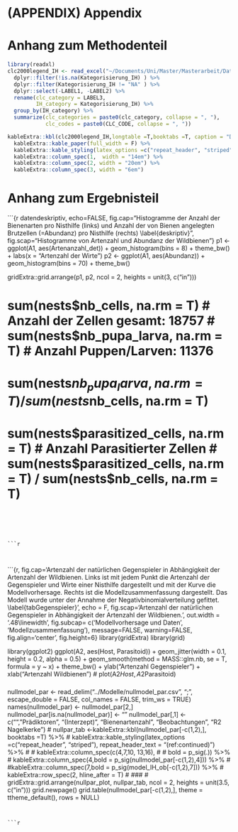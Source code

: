 
# (APPENDIX) Appendix {-}

# Anhang zum Methodenteil {#app1}

```r
library(readxl)
clc2000legend_IH <- read_excel("~/Documents/Uni/Master/Masterarbeit/Daten/clc2000legend_IH.xls") %>% 
  dplyr::filter(!is.na(Kategorisierung_IH) ) %>% 
  dplyr::filter(Kategorisierung_IH != "NA" ) %>% 
  dplyr::select(-LABEL1, -LABEL2) %>% 
  rename(clc_category = LABEL3,
         IH_category = Kategorisierung_IH) %>% 
  group_by(IH_category) %>% 
  summarize(clc_categories = paste0(clc_category, collapse = ", "),
            clc_codes = paste0(CLC_CODE, collapse = ", "))

kableExtra::kbl(clc2000legend_IH,longtable =T,booktabs =T, caption = "Die in dieser Arbeit verwendeten Landnutzungskategorien (spalte IH\\_category) sind eine Zusammenfassung der Landnutzungklassen der CLC-Daten des Copernicus-Programmes (Kageogrien des clc-Datensatzes in der Spalte clc\\_categories, sowie deren Kodierung in der Spalte clc\\_codes.  \\label{clc_cat} ", caption.short = "Landnutzungskategorien") %>% 
  kableExtra::kable_paper(full_width = F) %>%
  kableExtra::kable_styling(latex_options =c("repeat_header", "striped", "hold_position", "scale_down"),  repeat_header_text = "(ref:continued)") %>% 
  kableExtra::column_spec(1,  width = "14em") %>%
  kableExtra::column_spec(2, width = "20em") %>%
  kableExtra::column_spec(3, width = "6em")
```


# Anhang zum Ergebnisteil {#app2}

```{r datendeskriptiv, echo=FALSE, fig.cap="Histogramme der Anzahl der Bienenarten pro Nisthilfe (links) und Anzahl der von Bienen angelegten Brutzellen (=Abundanz) pro Nisthilfe (rechts) \\label{deskriptiv}", fig.scap="Histogramme von Artenzahl und Abundanz der Wildbienen"}
p1 <- ggplot(A1, aes(Artenanzahl_det)) + geom_histogram(bins = 8) +
  theme_bw() + labs(x = "Artenzahl der Wirte")
p2 <- ggplot(A1, aes(Abundanz)) + geom_histogram(bins = 70) + theme_bw() 

gridExtra::grid.arrange(p1, p2, ncol = 2, heights = unit(3, c("in")))

# sum(nests$nb_cells, na.rm = T) # Anzahl der Zellen gesamt: 18757
# sum(nests$nb_pupa_larva, na.rm = T) # Anzahl Puppen/Larven: 11376
# sum(nests$nb_pupa_larva, na.rm = T) / sum(nests$nb_cells, na.rm = T)
# sum(nests$parasitized_cells, na.rm = T) # Anzahl Parasitierter Zellen
# sum(nests$parasitized_cells, na.rm = T) / sum(nests$nb_cells, na.rm = T)
```





```r

```


```r

```




```r

```


```{r, fig.cap='Artenzahl der natürlichen Gegenspieler in Abhängigkeit der Artenzahl der Wildbienen. Links ist mit jedem Punkt die Artenzahl der Gegenspieler und Wirte einer Nisthilfe dargestellt und mit der Kurve die Modellvorhersage. Rechts ist die Modellzusammenfassung dargestellt. Das Modell wurde unter der Annahme der Negativbinomialverteilung gefittet. \\label{tabGegenspieler}', echo = F, fig.scap='Artenzahl der natürlichen Gegenspieler in Abhängigkeit der Artenzahl der Wildbienen.',   out.width = '.48\\linewidth', fig.subcap= c('Modellvorhersage und Daten', 'Modellzusammenfassung'), message=FALSE, warning=FALSE, fig.align='center', fig.height=6}
library(gridExtra)
library(grid)

library(ggplot2)
ggplot(A2, aes(Host, Parasitoid)) +
  geom_jitter(width = 0.1, height = 0.2, alpha = 0.5) +
  geom_smooth(method = MASS::glm.nb, se = T, formula = y ~  x) +
  theme_bw() +
  ylab("Artenzahl Gegenspieler") +
  xlab("Artenzahl Wildbienen")
# plot(A2$Host, A2$Parasitoid)




###
nullmodel_par <- read_delim("../Modelle/nullmodel_par.csv", 
    ";", escape_double = FALSE, col_names = FALSE, 
    trim_ws = TRUE) 
names(nullmodel_par) <- nullmodel_par[2,]
nullmodel_par[is.na(nullmodel_par)] <- ""
nullmodel_par[,1] <- c("", "Prädiktoren", "(Interzept)", "Bienenartenzahl", "Beobachtungen", "R2 Nagelkerke")
# nullpar_tab <-kableExtra::kbl(nullmodel_par[-c(1,2),], booktabs =T) %>%
#   kableExtra::kable_styling(latex_options =c("repeat_header", "striped"), repeat_header_text = "(ref:continued)") %>%
#   # kableExtra::column_spec(c(4,7,10, 13,16),
#   #                         bold = p_sig(.)) %>%
#   kableExtra::column_spec(4,bold = p_sig(nullmodel_par[-c(1,2),4])) %>%
#   #kableExtra::column_spec(7,bold = p_sig(model_IH_ob[-c(1,2),7])) %>%
#   kableExtra::row_spec(2, hline_after = T)
# ###
# gridExtra::grid.arrange(nullpar_plot, nullpar_tab, ncol = 2, heights = unit(3.5, c("in")))
grid.newpage()
grid.table(nullmodel_par[-c(1,2),], theme = ttheme_default(), rows = NULL)

```


```r


```

<!-- ## Figures {-} -->

<!-- ```{r graph2, echo=FALSE, out.extra = "", fig.cap="Estimated residuals (2) from model XXX. ...", out.width = "50%"} -->
<!-- knitr::include_graphics("figures/graph.eps") -->
<!-- ``` -->

<!-- ## Tables {-} -->

<!-- \begin{table}[ht] -->
<!--     \begin{center} -->
<!--         {\footnotesize -->
<!--         \begin{tabular}{l|cccccccccc} -->
<!--         \hline \hline -->
<!--                         & 3m    & 6m    & 1yr   & 2yr   & 3yr   & 5yr   & 7yr   & 10yr  & 12yr  & 15yr   \\ -->
<!--             \hline -->
<!--                 Mean   & 3.138 & 3.191 & 3.307 & 3.544 & 3.756 & 4.093 & 4.354 & 4.621 & 4.741 & 4.878  \\ -->
<!--                 Median & 3.013 & 3.109 & 3.228 & 3.490 & 3.680 & 3.906 & 4.117 & 4.420 & 4.575 & 4.759  \\ -->
<!--                 Min    & 1.984 & 1.950 & 1.956 & 2.010 & 2.240 & 2.615 & 2.850 & 3.120 & 3.250 & 3.395  \\ -->
<!--                 Max    & 5.211 & 5.274 & 5.415 & 5.583 & 5.698 & 5.805 & 5.900 & 6.031 & 6.150 & 6.295  \\ -->
<!--                 StD    & 0.915 & 0.919 & 0.935 & 0.910 & 0.876 & 0.825 & 0.803 & 0.776 & 0.768 & 0.762  \\ -->
<!--             \hline \hline -->
<!--         \end{tabular}} -->
<!--     \end{center} -->
<!--     \caption{Detailed descriptive statistics of location and dispersion for -->
<!--     2100 observed swap rates for the period from -->
<!--     February 15, 1999 to March 2, 2007. Swap rates measured as 3.12 (instead of 0.0312).} -->
<!--     \label{tab:apptable} -->
<!-- \end{table} -->

<!-- \newpage -->
